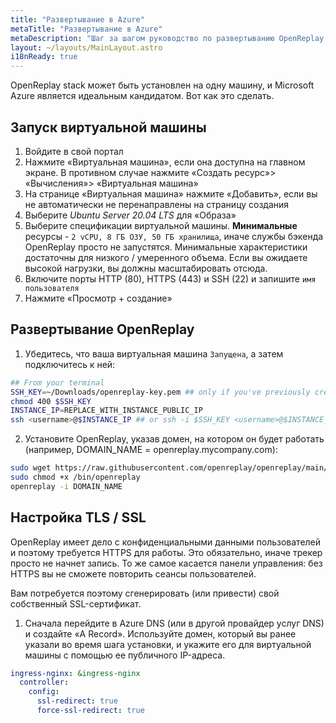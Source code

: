 ```yaml
---
title: "Развертывание в Azure"
metaTitle: "Развертывание в Azure"
metaDescription: "Шаг за шагом руководство по развертыванию OpenReplay в Azure."
layout: ~/layouts/MainLayout.astro
i18nReady: true
---
```


<YoutubeVideo title="Смотрите, как развернуть OpenReplay в вашей инфраструктуре Azure"
  description="Если вы не любите читать, вы можете следовать этому видеоуроку, показывающему, как развернуть OpenReplay в Azure"
  videoURL="https://www.youtube.com/watch?v=bkVw32UKf7Q"
  />

OpenReplay stack может быть установлен на одну машину, и Microsoft Azure является идеальным кандидатом. Вот как это сделать.

## Запуск виртуальной машины

1. Войдите в свой портал
2. Нажмите «Виртуальная машина», если она доступна на главном экране. В противном случае нажмите «Создать ресурс»> «Вычисления»> «Виртуальная машина»
3. На странице «Виртуальная машина» нажмите «Добавить», если вы не автоматически не перенаправлены на страницу создания
4. Выберите *Ubuntu Server 20.04 LTS* для «Образа»
4. Выберите спецификации виртуальной машины. **Минимальные** ресурсы - `2 vCPU, 8 ГБ ОЗУ, 50 ГБ хранилища`, иначе службы бэкенда OpenReplay просто не запустятся. Минимальные характеристики достаточны для низкого / умеренного объема. Если вы ожидаете высокой нагрузки, вы должны масштабировать отсюда.
5. Включите порты HTTP (80), HTTPS (443) и SSH (22) и запишите `имя пользователя`
6. Нажмите «Просмотр + создание»

## Развертывание OpenReplay

1. Убедитесь, что ваша виртуальная машина `Запущена`, а затем подключитесь к ней:


```bash
## From your terminal
SSH_KEY=~/Downloads/openreplay-key.pem ## only if you've previously created an SSH key
chmod 400 $SSH_KEY
INSTANCE_IP=REPLACE_WITH_INSTANCE_PUBLIC_IP
ssh <username>@$INSTANCE_IP ## or ssh -i $SSH_KEY <username>@$INSTANCE_IP if you have a key
```


2. Установите OpenReplay, указав домен, на котором он будет работать (например, DOMAIN_NAME = openreplay.mycompany.com):


```bash
sudo wget https://raw.githubusercontent.com/openreplay/openreplay/main/scripts/helmcharts/openreplay-cli -O /bin/openreplay 
sudo chmod +x /bin/openreplay
openreplay -i DOMAIN_NAME
```


## Настройка TLS / SSL

OpenReplay имеет дело с конфиденциальными данными пользователей и поэтому требуется HTTPS для работы. Это обязательно, иначе трекер просто не начнет запись. То же самое касается панели управления: без HTTPS вы не сможете повторить сеансы пользователей.

Вам потребуется поэтому сгенерировать (или привести) свой собственный SSL-сертификат.

1. Сначала перейдите в Azure DNS (или в другой провайдер услуг DNS) и создайте «A Record». Используйте домен, который вы ранее указали во время шага установки, и укажите его для виртуальной машины с помощью ее публичного IP-адреса.
```yaml
ingress-nginx: &ingress-nginx
  controller:
    config:
      ssl-redirect: true
      force-ssl-redirect: true
```
